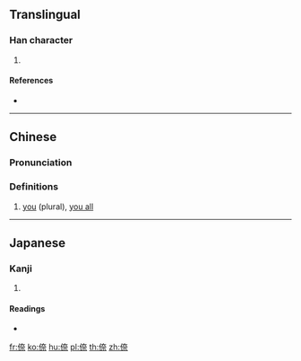 {{character info/new}}
==Translingual==

===Han character===
{{Han char|rn=9|rad=人|as=08|sn=10|four=24291|canj=OKMF|ids=⿰亻奈}}

# {{defn|Han|sort=人08}}

====References====
* {{Han ref|kx=0109.171|dkj=00818|dj=0232.200|hdz=10172.090|uh=5037|ud=20535|bh=D0D2|bd=53458}}

----

==Chinese==
{{zh-forms}}

===Pronunciation===
{{zh-pron
|m=nǎi
|c=noi6
|w=3ne
|cat=
}}

===Definitions===
{{zh-hanzi}}

# {{lb|zh|Wu}} [[you]] (plural), [[you all]]

{{attention|wuu|please check}}

----

==Japanese==

===Kanji===
{{ja-kanji|grade=|rs=人08}}

# {{defn|lang=ja|sort=人08}}

====Readings====
* {{ja-readings|on=[[だい]] (dai), [[ない]] (nai)|kun=[[なんじ]] (nanji)}}

[[fr:倷]]
[[ko:倷]]
[[hu:倷]]
[[pl:倷]]
[[th:倷]]
[[zh:倷]]